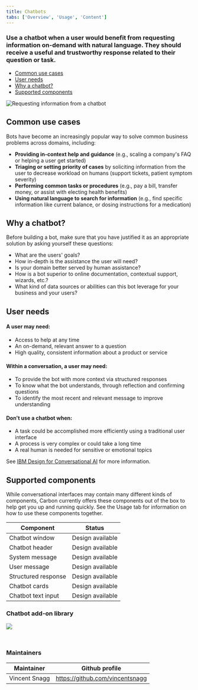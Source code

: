 ```yaml
---
title: Chatbots
tabs: ['Overview', 'Usage', 'Content']
---
```


### Use a chatbot when a user would benefit from requesting information on-demand with natural language. They should receive a useful and trustworthy response related to their question or task. 

<AnchorLinks>

- [Common use cases](#common-use-cases)
- [User needs](#user-needs)
- [Why a chatbot?](#why-a-chatbot)
- [Supported components](#supported-components)

</AnchorLinks>

<ImageComponent cols="8" caption="Shown in Gray 10 Theme">

![Requesting information from a chatbot](images/chatbot-0.png) 

</ImageComponent>

## Common use cases

Bots have become an increasingly popular way to solve common business problems across domains, including:

- **Providing in-context help and guidance** (e.g., scaling a company's FAQ or helping a user get started)
- **Triaging or setting priority of cases** by soliciting information from the user to decrease workload on humans (support tickets, patient symptom severity)
- **Performing common tasks or procedures** (e.g., pay a bill, transfer money, or assist with electing health benefits)
- **Using natural language to search for information** (e.g., find specific information like current balance, or dosing instructions for a medication)

## Why a chatbot?

Before building a bot, make sure that you have justified it as an appropriate solution by asking yourself these questions:

- What are the users' goals?
- How in-depth is the assistance the user will need?
- Is your domain better served by human assistance? 
- How is a bot superior to online documentation, contextual support, wizards, etc.? 
- What kind of data sources or abilities can this bot leverage for your business and your users?

## User needs

#### A user may need:

- Access to help at any time
- An on-demand, relevant answer to a question
- High quality, consistent information about a product or service

#### Within a conversation, a user may need:

- To provide the bot with more context via structured responses
- To know what the bot understands, through reflection and confirming questions
- To identify the most recent and relevant message to improve understanding

#### Don't use a chatbot when:

- A task could be accomplished more efficiently using a traditional user interface
- A process is very complex or could take a long time
- A real human is needed for sensitive or emotional topics

See [IBM Design for Conversational AI](https://www.ibm.com/design/ai/conversation) for more information.

## Supported components

While conversational interfaces may contain many different kinds of components, Carbon currently offers these components out of the box to help get you up and running quickly. See the Usage tab for information on how to use these components together.

| Component                                  | Status                 | 
| ------------------------------------------ | -----------------------|
| Chatbot window                             | Design available       |
| Chatbot header                             | Design available       |
| System message                             | Design available       |
| User message                               | Design available       |
| Structured response                        | Design available       |
| Chatbot cards                              | Design available       |
| Chatbot text input                         | Design available       |

### Chatbot add-on library


<Row className="tile--resource--no-margin tile--group">
<Column offsetLg="4" colLg="4" colMd="4" noGutterSm>
  <ClickableTile
    title="Chatbot Sketch library"
    href="sketch://#[@TODO - UPDATE]"
    type="resource">

![](/images/sketch-icon.png)

  </ClickableTile>
</Column>
</Row>

<br />

### Maintainers

| Maintainer                                 | Github profile                   | 
| ------------------------------------------ | ---------------------------------|
| Vincent Snagg                              | https://github.com/vincentsnagg  |




